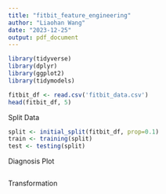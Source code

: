 ```yaml
---
title: "fitbit_feature_engineering"
author: "Liaohan Wang"
date: "2023-12-25"
output: pdf_document
---
```


```r
library(tidyverse)
library(dplyr)
library(ggplot2)
library(tidymodels)

fitbit_df <- read.csv('fitbit_data.csv')
head(fitbit_df, 5)
```

Split Data
```r
split <- initial_split(fitbit_df, prop=0.1)
train <- training(split)
test <- testing(split)
```

Diagnosis Plot
```r

```


Transformation
```r

```


